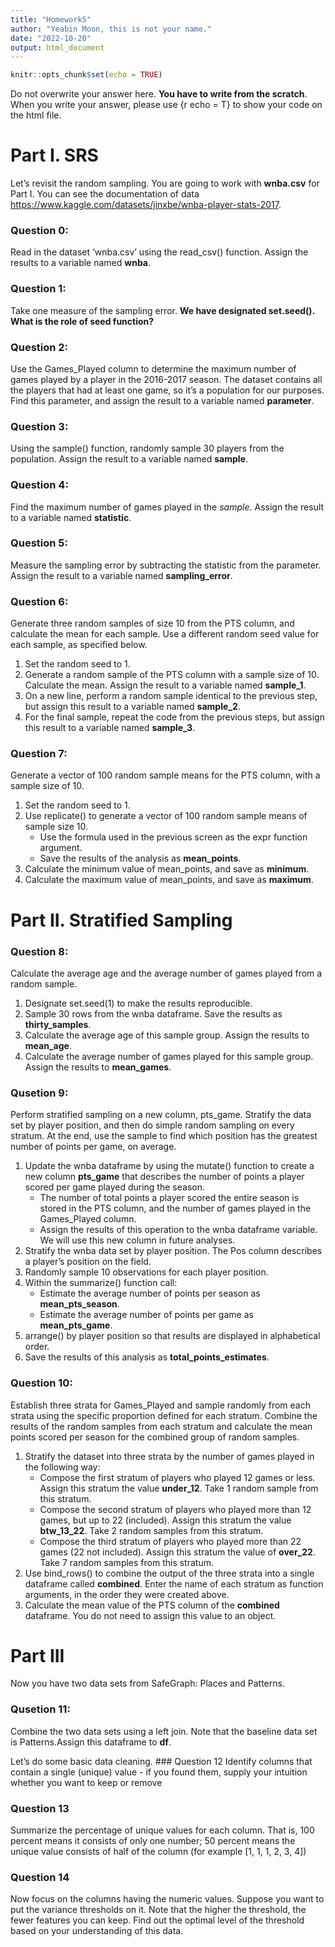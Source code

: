 ```yaml
---
title: "Homework5"
author: "Yeabin Moon, this is not your name." 
date: "2022-10-20"
output: html_document
---
```


```r
knitr::opts_chunk$set(echo = TRUE)
```



Do not overwrite your answer here. <b>You have to write from the scratch</b>. When you write your answer, please use {r echo = T} to show your code on the html file.

# Part I. SRS
Let's revisit the random sampling. You are going to work with <b>wnba.csv</b> for Part I. You can see the documentation of data <https://www.kaggle.com/datasets/jinxbe/wnba-player-stats-2017>.



### Question 0:
Read in the dataset 'wnba.csv' using the read_csv() function. Assign the results to a variable named <b>wnba</b>.



### Question 1: 
Take one measure of the sampling error. <b>We have designated set.seed(). What is the role of seed function?</b>

### Question 2:
Use the Games_Played column to determine the maximum number of games played by a player in the 2016-2017 season. The dataset contains all the players that had at least one game, so it's a population for our purposes. Find this parameter, and assign the result to a variable named <b>parameter</b>.

### Question 3:
Using the sample() function, randomly sample 30 players from the population. Assign the result to a variable named <b>sample</b>.

### Question 4:
Find the maximum number of games played in the <em>sample</em>. Assign the result to a variable named <b>statistic</b>.

### Question 5:
Measure the sampling error by subtracting the statistic from the parameter. Assign the result to a variable named <b>sampling_error</b>.

### Question 6:
Generate three random samples of size 10 from the PTS column, and calculate the mean for each sample. Use a different random seed value for each sample, as specified below.

1. Set the random seed to 1.
2. Generate a random sample of the PTS column with a sample size of 10. Calculate the mean. Assign the result to a variable named <b>sample_1</b>.
3. On a new line, perform a random sample identical to the previous step, but assign this result to a variable named <b>sample_2</b>.
4. For the final sample, repeat the code from the previous steps, but assign this result to a variable named <b>sample_3</b>.

### Question 7:
Generate a vector of 100 random sample means for the PTS column, with a sample size of 10.

1. Set the random seed to 1.
2. Use replicate() to generate a vector of 100 random sample means of sample size 10.
    - Use the formula used in the previous screen as the expr function argument.
    - Save the results of the analysis as <b>mean_points</b>.
3. Calculate the minimum value of mean_points, and save as <b>minimum</b>.
4. Calculate the maximum value of mean_points, and save as <b>maximum</b>.

# Part II. Stratified Sampling

### Question 8:
Calculate the average age and the average number of games played from a random sample.

1. Designate set.seed(1) to make the results reproducible.
2. Sample 30 rows from the wnba dataframe. Save the results as <b>thirty_samples</b>.
3. Calculate the average age of this sample group. Assign the results to <b>mean_age</b>.
4. Calculate the average number of games played for this sample group. Assign the results to <b>mean_games</b>.

### Qusetion 9:
Perform stratified sampling on a new column, pts_game. Stratify the data set by player position, and then do simple random sampling on every stratum. At the end, use the sample to find which position has the greatest number of points per game, on average.

1. Update the wnba dataframe by using the mutate() function to create a new column <b>pts_game</b> that describes the number of points a player scored per game played during the season.
    - The number of total points a player scored the entire season is stored in the PTS column, and the number of games played in the Games_Played column.
    - Assign the results of this operation to the wnba dataframe variable. We will use this new column in future analyses.
2. Stratify the wnba data set by player position. The Pos column describes a player's position on the field.
3. Randomly sample 10 observations for each player position.
4. Within the summarize() function call:
    - Estimate the average number of points per season as <b>mean_pts_season</b>.
    - Estimate the average number of points per game as <b>mean_pts_game</b>.
5. arrange() by player position so that results are displayed in alphabetical order.
6. Save the results of this analysis as <b>total_points_estimates</b>.

### Question 10:
Establish three strata for Games_Played and sample randomly from each strata using the specific proportion defined for each stratum. Combine the results of the random samples from each stratum and calculate the mean points scored per season for the combined group of random samples.

1. Stratify the dataset into three strata by the number of games played in the following way:
    - Compose the first stratum of players who played 12 games or less. Assign this stratum the value <b>under_12</b>. Take 1 random sample from this stratum.
    - Compose the second stratum of players who played more than 12 games, but up to 22 (included). Assign this stratum the value <b>btw_13_22</b>. Take 2 random samples from this stratum.
    - Compose the third stratum of players who played more than 22 games (22 not included). Assign this stratum the value of <b>over_22</b>. Take 7 random samples from this stratum.
2. Use bind_rows() to combine the output of the three strata into a single dataframe called <b>combined</b>. Enter the name of each stratum as function arguments, in the order they were created above.
3. Calculate the mean value of the PTS column of the <b>combined</b> dataframe. You do not need to assign this value to an object.

# Part III

Now you have two data sets from SafeGraph: Places and Patterns.

### Qusetion 11:
Combine the two data sets using a left join. Note that the baseline data set is Patterns.Assign this dataframe to <b>df</b>.

Let's do some basic data cleaning.
### Question 12
Identify columns that contain a single (unique) value
    - if you found them, supply your intuition whether you want to keep or remove

### Question 13
Summarize the percentage of unique values for each column. That is, 100 percent means it consists of only one number; 50 percent means the unique value consists of half of the column (for example [1, 1, 1, 2, 3, 4]) 

### Question 14
Now focus on the columns having the numeric values. Suppose you want to put the variance thresholds on it. Note that the higher the threshold, the fewer features you can keep. Find out the optimal level of the threshold based on your understanding of this data.